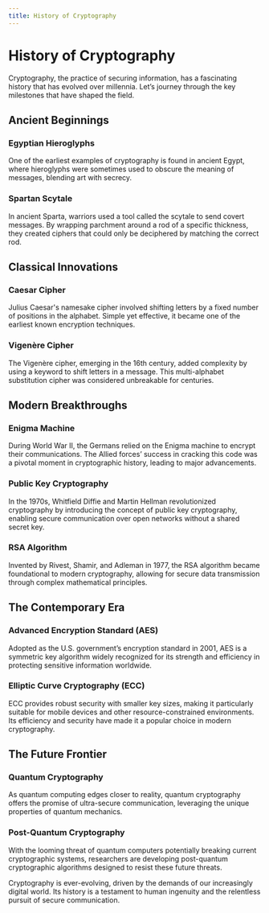 ```yaml
---
title: History of Cryptography
---
```


# History of Cryptography

Cryptography, the practice of securing information, has a fascinating history that has evolved over millennia. Let’s journey through the key milestones that have shaped the field.

## Ancient Beginnings

### Egyptian Hieroglyphs
One of the earliest examples of cryptography is found in ancient Egypt, where hieroglyphs were sometimes used to obscure the meaning of messages, blending art with secrecy.

### Spartan Scytale
In ancient Sparta, warriors used a tool called the scytale to send covert messages. By wrapping parchment around a rod of a specific thickness, they created ciphers that could only be deciphered by matching the correct rod.

## Classical Innovations

### Caesar Cipher
Julius Caesar's namesake cipher involved shifting letters by a fixed number of positions in the alphabet. Simple yet effective, it became one of the earliest known encryption techniques.

### Vigenère Cipher
The Vigenère cipher, emerging in the 16th century, added complexity by using a keyword to shift letters in a message. This multi-alphabet substitution cipher was considered unbreakable for centuries.

## Modern Breakthroughs

### Enigma Machine
During World War II, the Germans relied on the Enigma machine to encrypt their communications. The Allied forces’ success in cracking this code was a pivotal moment in cryptographic history, leading to major advancements.

### Public Key Cryptography
In the 1970s, Whitfield Diffie and Martin Hellman revolutionized cryptography by introducing the concept of public key cryptography, enabling secure communication over open networks without a shared secret key.

### RSA Algorithm
Invented by Rivest, Shamir, and Adleman in 1977, the RSA algorithm became foundational to modern cryptography, allowing for secure data transmission through complex mathematical principles.

## The Contemporary Era

### Advanced Encryption Standard (AES)
Adopted as the U.S. government’s encryption standard in 2001, AES is a symmetric key algorithm widely recognized for its strength and efficiency in protecting sensitive information worldwide.

### Elliptic Curve Cryptography (ECC)
ECC provides robust security with smaller key sizes, making it particularly suitable for mobile devices and other resource-constrained environments. Its efficiency and security have made it a popular choice in modern cryptography.

## The Future Frontier

### Quantum Cryptography
As quantum computing edges closer to reality, quantum cryptography offers the promise of ultra-secure communication, leveraging the unique properties of quantum mechanics.

### Post-Quantum Cryptography
With the looming threat of quantum computers potentially breaking current cryptographic systems, researchers are developing post-quantum cryptographic algorithms designed to resist these future threats.

Cryptography is ever-evolving, driven by the demands of our increasingly digital world. Its history is a testament to human ingenuity and the relentless pursuit of secure communication.
